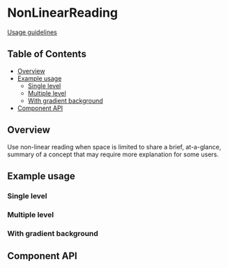 
# NonLinearReading

[Usage guidelines](https://pages.github.ibm.com/carbon/ibm-products/components/onboarding/nonlinear-reading/usage/)

## Table of Contents

- [Overview](#overview)
- [Example usage](#example-usage)
  - [Single level](#single-level)
  - [Multiple level](#multiple-level)
  - [With gradient background](#with-gradient-background)
- [Component API](#component-api)

## Overview

Use non-linear reading when space is limited to share a brief, at-a-glance,
summary of a concept that may require more explanation for some users.

## Example usage

### Single level

<Canvas of={stories.SingleLevel} />

### Multiple level

<Canvas of={stories.MultipleLevel} />

### With gradient background

<Canvas of={stories.WithGradientBackground} />

## Component API

<Controls />
